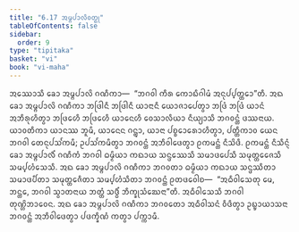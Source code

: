 ```yaml
---
title: "6.17 ᩋᨾ᩠ᨻᨸᩣᩃᩦᩅᨲ᩠ᨳᩩ"
tableOfContents: false
sidebar:
  order: 9
type: "tipitaka"
basket: "vi"
book: "vi-maha"
---
```



<DynamicBreadcrumb />

<Division number="288" book="vi-maha">

<Paragraph number="1312" book="vi-maha">
ᩋᩔᩮᩣᩈᩥ ᨡᩮᩣ ᩋᨾ᩠ᨻᨸᩣᩃᩦ ᨣᨱᩥᨠᩣ—  “ᨽᨣᩅᩤ ᨠᩥᩁ ᨠᩮᩣᨭᩥᨣᩤᨾᩴ ᩋᨶᩩᨸ᩠ᨸᨲ᩠ᨲᩮᩣ”ᨲᩥ. ᩋᨳ ᨡᩮᩣ ᩋᨾ᩠ᨻᨸᩣᩃᩦ ᨣᨱᩥᨠᩣ ᨽᨴᩕᩤᨶᩥ ᨽᨴᩕᩤᨶᩥ ᨿᩣᨶᩣᨶᩥ ᨿᩮᩣᨩᩣᨸᩮᨲ᩠ᩅᩣ ᨽᨴᩕᩴ ᨽᨴᩕᩴ ᨿᩣᨶᩴ ᩋᨽᩥᩁᩩᩉᩥᨲ᩠ᩅᩣ ᨽᨴᩕᩮᩉᩥ ᨽᨴᩕᩮᩉᩥ ᨿᩣᨶᩮᩉᩥ ᩅᩮᩈᩣᩃᩥᨿᩣ ᨶᩥᨿ᩠ᨿᩣᩈᩥ ᨽᨣᩅᨶ᩠ᨲᩴ ᨴᩔᨶᩣᨿ. ᨿᩣᩅᨲᩥᨠᩣ ᨿᩣᨶᩔ ᨽᩪᨾᩥ, ᨿᩣᨶᩮᨶ ᨣᨶ᩠ᨲ᩠ᩅᩣ, ᨿᩣᨶᩣ ᨸᨧ᩠ᨧᩮᩣᩁᩮᩣᩉᩥᨲ᩠ᩅᩣ, ᨸᨲ᩠ᨲᩥᨠᩣᩅ ᨿᩮᨶ ᨽᨣᩅᩤ ᨲᩮᨶᩩᨸᩈᩘᨠᨾᩥ; ᩏᨸᩈᩘᨠᨾᩥᨲ᩠ᩅᩣ ᨽᨣᩅᨶ᩠ᨲᩴ ᩋᨽᩥᩅᩤᨴᩮᨲ᩠ᩅᩣ ᩑᨠᨾᨶ᩠ᨲᩴ ᨶᩥᩈᩦᨴᩥ. ᩑᨠᨾᨶ᩠ᨲᩴ ᨶᩥᩈᩥᨶ᩠ᨶᩴ ᨡᩮᩣ ᩋᨾ᩠ᨻᨸᩣᩃᩥᩴ ᨣᨱᩥᨠᩴ ᨽᨣᩅᩤ ᨵᨾ᩠ᨾᩥᨿᩣ ᨠᨳᩣᨿ ᩈᨶ᩠ᨴᩔᩮᩈᩥ ᩈᨾᩣᨴᨸᩮᩈᩥ ᩈᨾᩩᨲ᩠ᨲᩮᨩᩮᩈᩥ ᩈᨾ᩠ᨸᩉᩴᩈᩮᩈᩥ. ᩋᨳ ᨡᩮᩣ ᩋᨾ᩠ᨻᨸᩣᩃᩦ ᨣᨱᩥᨠᩣ ᨽᨣᩅᨲᩣ ᨵᨾ᩠ᨾᩥᨿᩣ ᨠᨳᩣᨿ ᩈᨶ᩠ᨴᩔᩥᨲᩣ ᩈᨾᩣᨴᨸᩥᨲᩣ ᩈᨾᩩᨲ᩠ᨲᩮᨩᩥᨲᩣ ᩈᨾ᩠ᨸᩉᩴᩈᩥᨲᩣ ᨽᨣᩅᨶ᩠ᨲᩴ ᩑᨲᨴᩅᩮᩤᨧ—  “ᩋᨵᩥᩅᩤᩈᩮᨲᩩ ᨾᩮ, ᨽᨶ᩠ᨲᩮ, ᨽᨣᩅᩤ ᩈ᩠ᩅᩣᨲᨶᩣᨿ ᨽᨲ᩠ᨲᩴ ᩈᨴ᩠ᨵᩥᩴ ᨽᩥᨠ᩠ᨡᩩᩈᩴᨥᩮᨶᩣ”ᨲᩥ. ᩋᨵᩥᩅᩤᩈᩮᩈᩥ ᨽᨣᩅᩤ ᨲᩩᨱ᩠ᩉᩦᨽᩣᩅᩮᨶ. ᩋᨳ ᨡᩮᩣ ᩋᨾ᩠ᨻᨸᩣᩃᩦ ᨣᨱᩥᨠᩣ ᨽᨣᩅᨲᩮᩣ ᩋᨵᩥᩅᩤᩈᨶᩴ ᩅᩥᨴᩥᨲ᩠ᩅᩣ ᩏᨭ᩠ᨮᩣᨿᩣᩈᨶᩣ ᨽᨣᩅᨶ᩠ᨲᩴ ᩋᨽᩥᩅᩤᨴᩮᨲ᩠ᩅᩣ ᨸᨴᨠ᩠ᨡᩥᨱᩴ ᨠᨲ᩠ᩅᩣ ᨸᨠ᩠ᨠᩣᨾᩥ.
</Paragraph>
</Division>